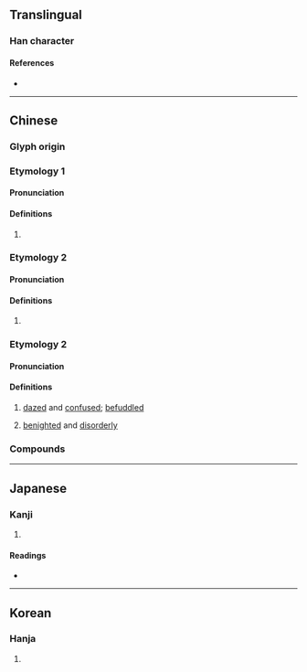 {{character info}}
==Translingual==

===Han character===
{{Han char|rn=85|rad=水|as=09|sn=12|four=37164|canj=ERPA|ids=⿰氵昬}}

====References====
* {{Han ref|kx=0637.250|dkj=17854|dj=1044.190|hdz=31690.020|uh=6E63|ud=28259|bh=B543|bd=46403}}

----

==Chinese==

===Glyph origin===
{{Han etym}}

===Etymology 1===
{{zh-forms|alt=㬆}}

====Pronunciation====
{{zh-pron
|m=mǐn
|c=man5
|mc=y
|oc=y
|cat=n
}}

====Definitions====
{{zh-hanzi}}

# {{lb|zh|historical}} {{n-g|Used in posthumous names.}}
#: {{zh-alt-inline|閔}}

===Etymology 2===
{{zh-forms}}

====Pronunciation====
{{zh-pron
|m=miàn
|c=
|mc=
|oc=
|cat=
}}

====Definitions====
{{zh-hanzi}}

# {{zh-used|眩湣||玄湣}}

===Etymology 2===
{{zh-forms|alt=涽}}

====Pronunciation====
{{zh-pron
|m=hūn
|c=fan1
|ma=
|cat=a
}}

====Definitions====
{{zh-hanzi}}

# [[dazed]] and [[confused]]; [[befuddled]]
# {{lb|zh|formal}} [[benighted]] and [[disorderly]]

===Compounds===
{{zh-der|滑湣|湣湣|眩湣|玄湣}}

----

==Japanese==

===Kanji===
{{ja-kanji|grade=|rs=水09}}

# {{rfdef|ja|sort=水09}}

====Readings====
* {{ja-readings|on=[[びん]] (bin), [[みん]] (min), [[べん]] (ben), [[めん]] (men)|kun=}}

----

==Korean==

===Hanja===
{{ko-hanja|hangeul=민|eumhun=|rv=min|mr=min|y=min}}

# {{rfdef|ko|sort=水09}}